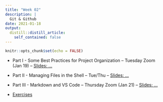 ```yaml
---
title: "Week 02"
description: |
  Git & Github
date: 2021-01-18
output:
  distill::distill_article:
    self_contained: false
---
```


```r
knitr::opts_chunk$set(echo = FALSE)
```

- Part I - Some Best Practices for Project Organization -- Tuesday Zoom (Jan 19) -- [Slides: ...](slides/02-1-proj-org.html)

- Part II - Managing Files in the Shell -- Tue/Thu -- [Slides: ...](slides/02-2-shfiles.html)

- Part III - Markdown and VS Code -- Thursday Zoom (Jan 21) -- [Slides: ...](slides/02-3-md.html)

- [Exercises](../../week02_exercises.html)
